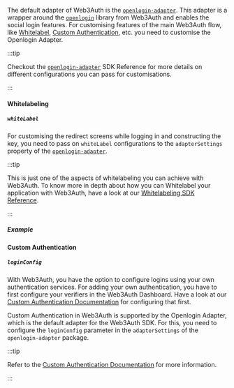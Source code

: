 
The default adapter of Web3Auth is the [`openlogin-adapter`](../openlogin). This adapter is a wrapper around the [`openlogin`](../openlogin) library
from Web3Auth and enables the social login features. For customising features of the main Web3Auth flow, like [Whitelabel](./whitelabel),
[Custom Authentication](./custom-authentication), etc. you need to customise the Openlogin Adapter.

:::tip

Checkout the [`openlogin-adapter`](../openlogin) SDK Reference for more details on different configurations you can pass for customisations.

:::

#### Whitelabeling

##### `whiteLabel`

For customising the redirect screens while logging in and constructing the key, you need to pass on `whiteLabel` configurations to the
`adapterSettings` property of the [`openlogin-adapter`](../openlogin).

:::tip

This is just one of the aspects of whitelabeling you can achieve with Web3Auth. To know more in depth about how you can Whitelabel your application
with Web3Auth, have a look at our [Whitelabeling SDK Reference](./whitelabel).

:::

##### Example

<OpenloginWhiteLabelExample />

#### Custom Authentication

##### `loginConfig`

With Web3Auth, you have the option to configure logins using your own authentication services. For adding your own authentication, you have to first
configure your verifiers in the Web3Auth Dashboard. Have a look at our [Custom Authentication Documentation](/docs/custom-authentication/) for
configuring that first.

Custom Authentication in Web3Auth is supported by the Openlogin Adapter, which is the default adapter for the Web3Auth SDK. For this, you need to
configure the `loginConfig` parameter in the `adapterSettings` of the `openlogin-adapter` package.

:::tip

Refer to the [Custom Authentication Documentation](./custom-authentication) for more information.

:::
